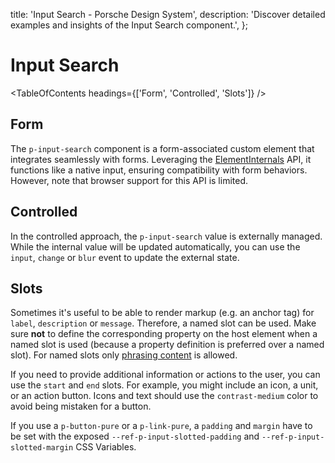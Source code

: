 
  title: 'Input Search - Porsche Design System',
  description: 'Discover detailed examples and insights of the Input Search component.',
};

# Input Search <ComponentStatus tagName="p-input-search"></ComponentStatus>

<TableOfContents headings={['Form', 'Controlled', 'Slots']} />

## Form

The `p-input-search` component is a form-associated custom element that integrates seamlessly with forms. Leveraging the
[ElementInternals](https://developer.mozilla.org/en-US/docs/Web/API/ElementInternals) API, it functions like a native
input, ensuring compatibility with form behaviors. However, note that browser support for this API is limited.

<ComponentExample codeSample={inputSearchExample} />

## Controlled

In the controlled approach, the `p-input-search` value is externally managed. While the internal value will be updated
automatically, you can use the `input`, `change` or `blur` event to update the external state.

<ComponentExample codeSample={inputSearchExampleControlled} />

## Slots

Sometimes it's useful to be able to render markup (e.g. an anchor tag) for `label`, `description` or `message`.
Therefore, a named slot can be used. Make sure **not** to define the corresponding property on the host element when a
named slot is used (because a property definition is preferred over a named slot). For named slots only
[phrasing content](https://developer.mozilla.org/en-US/docs/Web/Guide/HTML/Content_categories#Phrasing_content) is
allowed.

If you need to provide additional information or actions to the user, you can use the `start` and `end` slots. For
example, you might include an icon, a unit, or an action button. Icons and text should use the `contrast-medium` color
to avoid being mistaken for a button.

If you use a `p-button-pure` or a `p-link-pure`, a `padding` and `margin` have to be set with the exposed
`--ref-p-input-slotted-padding` and `--ref-p-input-slotted-margin` CSS Variables.

<ComponentStory story={inputSearchStorySlots} />
